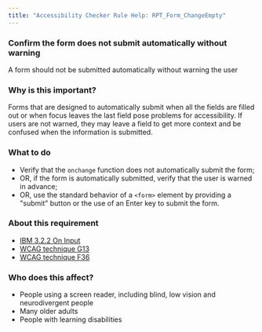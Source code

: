 ```yaml
---
title: "Accessibility Checker Rule Help: RPT_Form_ChangeEmpty"
---
```


<div className="toolHelp">
<Row>
<Column colLg={16} colMd={8} colSm={4} className="toolHead">

### Confirm the form does not submit automatically without warning

<div id="locLevel"></div>

A form should not be submitted automatically without warning the user

</Column>
</Row>
<Row>
<Column colLg={11} colMd={5} colSm={4} className="toolMain">

### Why is this important?

Forms that are designed to automatically submit when all the fields are filled out or when focus leaves the last field pose problems for accessibility. If users are not warned, they may leave a field to get more context and be confused when the information is submitted.

<div id="locSnippet"></div>

### What to do

* Verify that the `onchange` function does not automatically submit the form;
* OR, if the form is automatically submitted, verify that the user is warned in advance;
* OR, use the standard behavior of a `<form>` element by providing a "submit" button or the use of an Enter key to submit the form.

</Column>
<Column colLg={5} colMd={3} colSm={4} className="toolLeft">

### About this requirement

* [IBM 3.2.2 On Input](https://www.ibm.com/able/requirements/requirements/#3_2_2)
* [WCAG technique G13](https://www.w3.org/WAI/WCAG21/Techniques/general/G13)
* [WCAG technique F36](https://www.w3.org/WAI/WCAG21/Techniques/failures/F36)

### Who does this affect?

* People using a screen reader, including blind, low vision and neurodivergent people
* Many older adults
* People with learning disabilities

</Column>
</Row>
</div>


